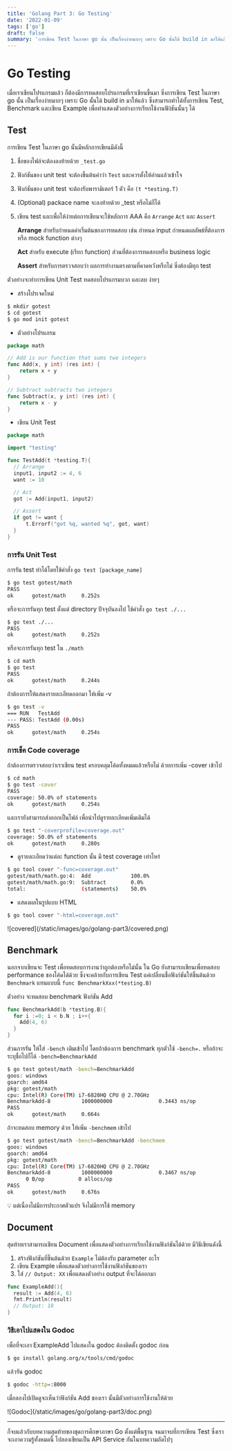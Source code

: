```yaml
---
title: 'Golang Part 3: Go Testing'
date: '2022-01-09'
tags: ['go']
draft: false
summary: 'การเขียน Test ในภาษา go นั้น เป็นเรื่องง่ายมากๆ เพราะ Go นั้นได้ build in มาให้แล้ว ซึ่งสามารถทำได้ทั้งการเขียน Test, Benchmark และเขียน Example'
---
```


# Go Testing

เมื่อเราเขียนโปรแกรมแล้ว ก็ต้องมีการทดสอบโปรแกรมที่เราเขียนขึ้นมา ซึ่งการเขียน Test ในภาษา go นั้น เป็นเรื่องง่ายมากๆ เพราะ Go นั้นได้ build in มาให้แล้ว ซึ่งสามารถทำได้ทั้งการเขียน Test, Benchmark และเขียน Example เพื่อทำแสดงตัวอย่างการเรียกใช้งานฟัง์ชันนั้นๆ ได้

## Test

การเขียน Test ในภาษา go นั้นมีหลักการเขียนมีดังนี้

1. ชื่อของไฟล์จะต้องลงท้ายด้วย `_test.go`
2. ฟังก์ชันของ unit test จะต้องขึ้นต้นคำว่า `Test` และควรตั้งให้อ่านแล้วเข้าใจ
3. ฟังก์ชันของ unit test จะต้องรับพารามิเตอร์ 1 ตัว คือ `(t *testing.T)`
4. (Optional) packace name จะลงท้ายด้วย \_test หรือไม่ก็ได้
5. เขียน test และเพื่อให้ง่ายต่อการเขียนจะใช้หลักการ AAA คือ `Arrange` `Act` และ `Assert`

   **Arrange** สำหรับกำหนดค่าเริ่มต้นของการทดสอบ เช่น กำหนด input กำหนดผลลัพธ์ที่ต้องการ หรือ mock function ต่างๆ

   **Act** สำหรับ execute (เรียก function) ส่วนที่ต้องการทดสอบหรือ business logic

   **Assert** สำหรับการตรวจสอบว่า ผลการทำงานตรงตามที่คาดหวังหรือไม่ ซึ่งต้องมีทุก test

ตัวอย่างจะทำการเขียน Unit Test ทดสอบโปรแกรมบวก และลบ ง่ายๆ

- สร้างโปรเจคใหม่

```bash
$ mkdir gotest
$ cd gotest
$ go mod init gotest
```

- ตัวอย่างโปรแกรม

```go:math/math.go
package math

// Add is our function that sums two integers
func Add(x, y int) (res int) {
	return x + y
}

// Subtract subtracts two integers
func Subtract(x, y int) (res int) {
	return x - y
}
```

- เขียน Unit Test

```go:math/math_test.go
package math

import "testing"

func TestAdd(t *testing.T){
  // Arrange
  input1, input2 := 4, 6
  want := 10

  // Act
  got := Add(input1, input2)

  // Assert
  if got != want {
      t.Errorf("got %q, wanted %q", got, want)
  }
}
```

### การรัน Unit Test

การรัน test ทำได้โดยใช้คำสั่ง `go test [package_name]`

```bash
$ go test gotest/math
PASS
ok      gotest/math     0.252s
```

หรือจะการรันทุก test ตั้งแต่ directory ปัจจุบันลงไป ใช้คำสั่ง `go test ./...`

```bash
$ go test ./...
PASS
ok      gotest/math     0.252s
```

หรือจะการรันทุก test ใน `./math`

```bash
$ cd math
$ go test
PASS
ok      gotest/math     0.244s
```

ถ้าต้องการให้แสดงรายละเอียดออกมา ให้เพิ่ม -v

```bash
$ go test -v
=== RUN   TestAdd
--- PASS: TestAdd (0.00s)
PASS
ok      gotest/math     0.254s
```

### การเช็ค Code coverage

ถ้าต้องการตรวจสอบว่าเราเขียน test ครอบคลุมโค้ดทั้งหมดแล้วหรือไม่ ด้วยการเพิ่ม -cover เข้าไป

```bash
$ cd math
$ go test -cover
PASS
coverage: 50.0% of statements
ok      gotest/math     0.254s
```

และเรายังสามารถส่งออกเป็นไฟล์ เพื่อนำไปดูรายละเอียดเพิ่มเติมได้

```bash
$ go test "-coverprofile=coverage.out"
coverage: 50.0% of statements
ok      gotest/math     0.280s
```

- ดูรายละเอียดว่าแต่ละ function นั้น มี test coverage เท่าไหร่

```bash
$ go tool cover "-func=coverage.out"
gotest/math/math.go:4:  Add             100.0%
gotest/math/math.go:9:  Subtract        0.0%
total:                  (statements)    50.0%
```

- แสดงผลในรูปแบบ HTML

```bash
$ go tool cover "-html=coverage.out"
```

<div className="flex justify-center">
  <div>![covered](/static/images/go/golang-part3/covered.png)</div>
</div>

## Benchmark

นอกจากเขียนจะ Test เพื่อทดสอบการงานว่าถูกต้องหรือไม่นั้น ใน Go ยังสามารถเขียนเพื่อทดสอบ performance ของโค้ดได้ด้วย ซึ่งจะคล้ายกับการเขียน Test แค่เปลี่ยนชื่อฟังก์ชันให้ขึ้นต้นด้วย `Benchmark` แทนแบบนี้ `func BenchmarkXxx(*testing.B)`

ตัวอย่าง จะทดสอบ benchmark ฟังก์ชัน Add

```go
func BenchmarkAdd(b *testing.B){
  for i :=0; i < b.N ; i++{
    Add(4, 6)
  }
}
```

ส่วนการรัน ให้ใส่ `-bench` เติมเข้าไป โดยถ้าต้องการ benchmark ทุกตัวใช้ `-bench=.` หรือถ้าจะระบุชื่อไปก็ได้ `-bench=BenchmarkAdd`

```bash
$ go test gotest/math -bench=BenchmarkAdd
goos: windows
goarch: amd64
pkg: gotest/math
cpu: Intel(R) Core(TM) i7-6820HQ CPU @ 2.70GHz
BenchmarkAdd-8          1000000000               0.3443 ns/op
PASS
ok      gotest/math     0.664s
```

ถ้าจะทดสอบ memory ด้วย ให้เพิ่ม `-benchmem` เข้าไป

```bash
$ go test gotest/math -bench=BenchmarkAdd -benchmem
goos: windows
goarch: amd64
pkg: gotest/math
cpu: Intel(R) Core(TM) i7-6820HQ CPU @ 2.70GHz
BenchmarkAdd-8          1000000000               0.3467 ns/op
      0 B/op           0 allocs/op
PASS
ok      gotest/math     0.676s
```

<aside>
💡 แต่เนื่องไม่มีการประกาศตัวแปร จึงไม่มีการใช้ memory

</aside>

## Document

สุดท้ายเราสามารถเขียน Document เพื่อแสดงตัวอย่างการเรียกใช้งานฟังก์ชันได้ด้วย มีวิธีเขียนดังนี้

1. สร้างฟังก์ชันที่ขึ้นต้นด้วย `Example` ไม่ต้องรับ parameter อะไร
2. เขียน Example เพื่อแสดงตัวอย่างการใช้งานฟังก์ชันของเรา
3. ใส่ `// Output: XX` เพื่อแสดงตัวอย่าง output ที่จะได้ออกมา

```go
func ExampleAdd(){
  result := Add(4, 6)
  fmt.Println(result)
  // Output: 10
}
```

### วิธีเอาไปแสดงใน Godoc

เพื่อที่จะเอา ExampleAdd ไปแสดงใน godoc ต้องติดตั้ง godoc ก่อน

```bash
$ go install golang.org/x/tools/cmd/godoc
```

แล้วรัน godoc

```bash
$ godoc -http=:8000
```

เมื่อลองไปเปิดดูจะเห็นว่าฟังก์ชัน Add ของเรา นั้นมีตัวอย่างการใช้งานให้ด้วย

<div className="flex justify-center">
  <div>![Godoc](/static/images/go/golang-part3/doc.png)</div>
</div>

---

ก็จบแล้วกับบทความสุดท้ายของชุดการศึกษาภาษา Go ตั้งแต่พื้นฐาน จนมาจบที่การเขียน Test ซึ่งเราจะเอาความรู้ทั้งหมดนี้ ไปลองเขียนเป็น API Service กันในบทความถัดไปๆ
